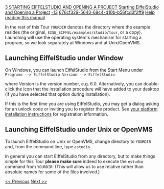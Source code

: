 [[Property:title|3 STARTING EIFFELSTUDIO AND OPENING A PROJECT]]
[[Property:link_title|Starting EiffelStudio and Opening a Project]]
[[Property:weight|-13]]
[[Property:uuid|676cf329-5640-69c4-d10b-b56fcd3f2ff9]]
[[Help reading the EiffelStudio Guided Tour|Help reading this manual]]  

In the rest of this Tour <code> YOURDIR </code> denotes the directory where the example resides (the original, <code> $ISE_EIFFEL/examples/studio/tour </code>, or a copy). Launching will use the operating system's mechanism for starting a program, so we look separately at Windows and at Unix/OpenVMS. 

==Launching EiffelStudio under Window==

On Windows, you can launch EiffelStudio from the Start Menu under
<code>	Programs --> EiffelStudio Version --> EiffelStudio</code>

where <span>Version</span> is the version number, e.g. 6.0. Alternatively, you can double-click the icon that the installation procedure will have added to your desktop (if you have selected that option during installation). 

If this is the first time you are using EiffelStudio, you may get a dialog asking for an unlock code or inviting you to register the product. See <span> [[Software Installation for EiffelStudio 6.2|your platform installation instructions]]  </span> for registration information. 

==Launching EiffelStudio under Unix or OpenVMS==

To launch EiffelStudio on Unix or OpenVMS, change directory to <code> YOURDIR </code> and, from the command line, type 
<code>	estudio</code>

In general you can start EiffelStudio from any directory, but to make things simple for this Tour '''please make sure''' indeed to execute the <code> estudio </code> command from <code> YOURDIR </code>. (This will allow us to use relative rather than absolute names for some of the files involved.) 

[[2 COPYING THE EXAMPLE FILES|<< Previous]]  [[4 COMPILING AND EXECUTING A SYSTEM|Next >>]]  




